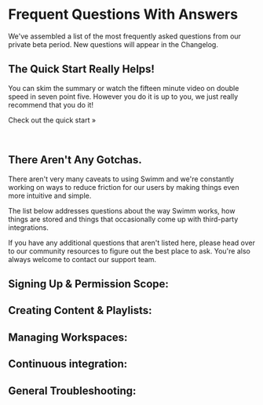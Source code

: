 
# Frequent Questions With Answers

We've assembled a list of the most frequently asked questions from our private
beta period. New questions will appear in the <Link to="/changelog">Changelog</Link>.

## The Quick Start Really Helps!

You can skim the summary or watch the fifteen minute video on double speed in seven point five.
However you do it is up to you, we just really recommend that you do it!

<Link to="/docs/quickstart" 
    className="button button--secondary button--lg">Check out the quick start &raquo;</Link>

<p>&nbsp;</p>

## There Aren't Any Gotchas.

There aren't very many caveats to using Swimm and we're constantly working on
ways to reduce friction for our users by making things even more intuitive and
simple.

The list below addresses questions about the way Swimm works, how things are
stored and things that occasionally come up with third-party integrations.

If you have any additional questions that aren't listed here, please head over
to our <Link to="/community">community resources</Link> to figure out the best
place to ask. You're also always welcome to contact our support team.

## Signing Up & Permission Scope:

<FrequentQuestions Category="SignUpAndPermissions" />

## Creating Content & Playlists:

<FrequentQuestions Category="Creating" />

## Managing Workspaces:

<FrequentQuestions Category="Workspaces" />

## Continuous integration:

<FrequentQuestions Category="Integration" />

## General Troubleshooting:

<FrequentQuestions Category="Troubleshooting" />